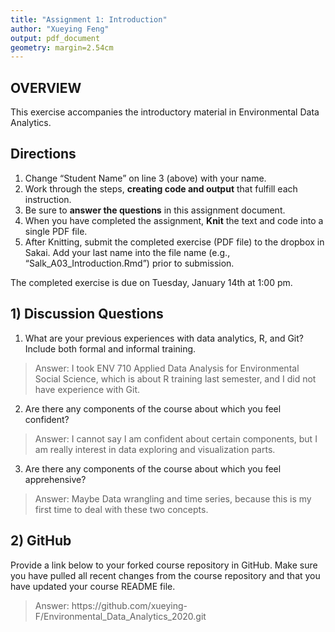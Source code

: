 ```yaml
---
title: "Assignment 1: Introduction"
author: "Xueying Feng"
output: pdf_document
geometry: margin=2.54cm
---
```


## OVERVIEW

This exercise accompanies the introductory material in Environmental Data Analytics. 

## Directions
1. Change "Student Name" on line 3 (above) with your name.
3. Work through the steps, **creating code and output** that fulfill each instruction.
4. Be sure to **answer the questions** in this assignment document.
6. When you have completed the assignment, **Knit** the text and code into a single PDF file.
8. After Knitting, submit the completed exercise (PDF file) to the dropbox in Sakai. Add your last name into the file name (e.g., "Salk_A03_Introduction.Rmd") prior to submission.

The completed exercise is due on Tuesday, January 14th at 1:00 pm.

## 1) Discussion Questions

1. What are your previous experiences with data analytics, R, and Git? Include both formal and informal training.

> Answer: I took ENV 710 Applied Data Analysis for Environmental Social Science, which is about R training last semester, and I did not have experience with Git.

2. Are there any components of the course about which you feel confident?

> Answer: I cannot say I am confident about certain components, but I am really interest in data exploring and visualization parts.

3. Are there any components of the course about which you feel apprehensive?

> Answer: Maybe Data wrangling and time series, because this is my first time to deal with these two concepts.


## 2) GitHub

Provide a link below to your forked course repository in GitHub. Make sure you have pulled all recent changes from the course repository  and that you have updated your course README file. 

> Answer: https://github.com/xueying-F/Environmental_Data_Analytics_2020.git


